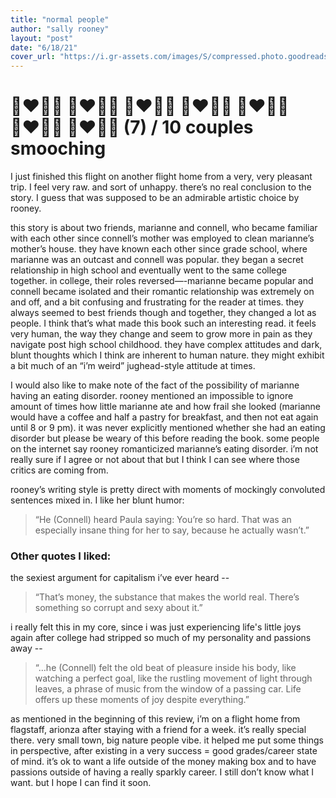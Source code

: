 ```yaml
---
title: "normal people"
author: "sally rooney"
layout: "post"
date: "6/18/21"
cover_url: "https://i.gr-assets.com/images/S/compressed.photo.goodreads.com/books/1571423190l/41057294._SY475_.jpg"
---
```


# 👩‍❤️‍💋‍👨 👩‍❤️‍💋‍👨 👩‍❤️‍💋‍👨 👩‍❤️‍💋‍👨 👩‍❤️‍💋‍👨 👩‍❤️‍💋‍👨 👩‍❤️‍💋‍👨 (7) / 10 couples smooching

I just finished this flight on another flight home from a very, very
pleasant trip. I feel very raw. and sort of unhappy. there’s no real
conclusion to the story. I guess that was supposed to be an admirable artistic choice
by rooney.

this story is about two friends, marianne and connell, who
became familiar with each other since connell’s mother was employed to
clean marianne’s mother’s house. they have known each other since grade
school, where marianne was an outcast and connell was popular. they
began a secret relationship in high school and eventually went to the
same college together. in college, their roles reversed—-marianne became
popular and connell became isolated and their romantic relationship was
extremely on and off, and a bit confusing and frustrating for the reader
at times. they always seemed to best friends though and together, they
changed a lot as people. I think that’s what made this book such an
interesting read. it feels very human, the way they change and seem to
grow more in pain as they navigate post high school childhood. they have
complex attitudes and dark, blunt thoughts which I think are inherent to
human nature. they might exhibit a bit much of an “i’m weird” jughead-style attitude at times.

I would also like to make note of the fact of the possibility of marianne having
an eating disorder. rooney mentioned an impossible to ignore amount of
times how little marianne ate and how frail she looked (marianne would
have a coffee and half a pastry for breakfast, and then not eat again
until 8 or 9 pm). it was never explicitly mentioned whether she had an
eating disorder but please be weary of this before reading the book.
some people on the internet say rooney romanticized marianne’s eating
disorder. i’m not really sure if I agree or not about that but I think I
can see where those critics are coming from.

rooney’s writing style is
pretty direct with moments of mockingly convoluted sentences mixed in. I
like her blunt humor:

> “He (Connell) heard Paula saying: You’re so hard.
> That was an especially insane thing for her to say, because he actually
> wasn’t.”

### Other quotes I liked:

the sexiest argument for capitalism i’ve ever heard --

> “That’s money, the substance that makes
> the world real. There’s something so corrupt and sexy about it.”

i really felt this in my core, since i was just experiencing life's
little joys again after college had stripped so much of my personality and passions away --

> “…he (Connell) felt the old beat of pleasure inside his body, like watching a perfect goal, like
> the rustling movement of light through leaves, a phrase of music from
> the window of a passing car. Life offers up these moments of joy despite
> everything.”

as mentioned in the beginning
of this review, i’m on a flight home from flagstaff, arionza after
staying with a friend for a week. it’s really special there. very small
town, big nature people vibe. it helped me put some things in
perspective, after existing in a very success = good grades/career state of mind.
it’s ok to want a life outside of the money making box and to
have passions outside of having a really sparkly career. I still don’t
know what I want. but I hope I can find it soon.
